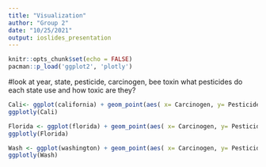 ```yaml
---
title: "Visualization"
author: "Group 2"
date: "10/25/2021"
output: ioslides_presentation
---
```


```r
knitr::opts_chunk$set(echo = FALSE)
pacman::p_load('ggplot2', 'plotly')
```

#look at year, state, pesticide, carcinogen, bee toxin
what pesticides do each state use and how toxic are they?

```r
Cali<- ggplot(california) + geom_point(aes( x= Carcinogen, y= Pesticide )) + labs(title= 'California')
ggplotly(Cali)
```
```r
Florida <- ggplot(florida) + geom_point(aes( x= Carcinogen, y= Pesticide )) + labs(title= 'Florida')
ggplotly(Florida)
```

```r
Wash <- ggplot(washington) + geom_point(aes( x= Carcinogen, y= Pesticide )) + labs(title= 'Washington')
ggplotly(Wash)
```

